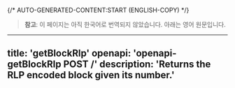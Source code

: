 {/* AUTO-GENERATED-CONTENT:START (ENGLISH-COPY) */}
> **참고**: 이 페이지는 아직 한국어로 번역되지 않았습니다. 아래는 영어 원문입니다.

---
title: 'getBlockRlp'
openapi: 'openapi-getBlockRlp POST /'
description: 'Returns the RLP encoded block given its number.'
---